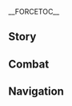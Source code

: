 {{CharacterTabs}}
{{LanguageTabs}}
{{Stub|1={{Meta/VO|tl=1}}}}
__FORCETOC__
== Story ==
{{VO/Story
|character           = {{ROOTPAGENAME}}
|language            = ja
|name                = 久岐忍

<!-- Hello -->
|vo_01_01_title      = 初めまして…
|vo_01_01_subtitle   = Hello
|vo_01_01_file       = VO_{language}{character} Hello.ogg
|vo_01_01_tx         = こんにちは。私は久岐忍、荒瀧派の二番手だ。うちらは貨物の運搬、警備の仕事、住宅の修繕、会場の盛り上げなど、幅広い業務を扱っている。必要があればいつでも連絡を。これが私の名刺だ、受け取ってくれ。
|vo_01_01_rm         = Konnichiwa. Watashi wa Kuki Shinobu, Arataki-ha no nibanshu da. Uchira wa kamotsu no unpan, keibi no shigoto, juutaku no shuuzen, kaijou no moriage nado, habahiroi wo atsukatte iru. Hitsuyou ga areba itsudemo renraku wo. Kore ga watashi no meishi, uketotte kure.
|vo_01_01_tl         = 

<!-- Chats -->
|vo_02_01_title      = 世間話・面倒事
|vo_02_01_subtitle   = Chat: In a Pinch
|vo_02_01_file       = VO_{language}{character} Chat - In a Pinch.ogg
|vo_02_01_tx         = 面倒事があれば、私に直接言うといい。解決してやろう。
|vo_02_01_rm         = Mendougoto ga areba, watashi ni chokusetsu iu to ii. Kaiketsu shite yarou.
|vo_02_01_tl         = 

|vo_02_02_title      = 世間話・資格
|vo_02_02_subtitle   = Chat: Certificates
|vo_02_02_file       = VO_{language}{character} Chat - Certificates.ogg
|vo_02_02_tx         = 資格認定試験には決まった判定基準がある。だから、真面目な姿勢で勉学に励み、習練さえ積めば合格できるんだ。そう難しいことじゃない。
|vo_02_02_rm         = Shikaku nintei shiken ni wa kimatta hantei kijun ga aru. Dakara majime-na shisei de bengaku ni hagemi, shuuren sae tsumeba goukaku dekiru nda. Sou muzukashii koto ja nai.
|vo_02_02_tl         = 

|vo_02_03_title      = 世間話・荒瀧派
|vo_02_03_subtitle   = Chat: The Arataki Gang
|vo_02_03_file       = VO_{language}{character} Chat - The Arataki Gang.ogg
|vo_02_03_tx         = もし荒瀧派が何か問題を起こしたら、あいつらを引っ張ってでも謝りに行くよ。
|vo_02_03_rm         = Moshi Arataki-ha ga nani ka mondai wo okoshitara, aitsura wo hippatte de mo ayamari ni iku yo.
|vo_02_03_tl         = 

<!-- Weather -->
|vo_03_01_title      = 雨の日…
|vo_03_01_subtitle   = When It Rains
|vo_03_01_file       = VO_{language}{character} When It Rains.ogg
|vo_03_01_tx         = 傘をさす必要はない、急ごう。
|vo_03_01_rm         = Kasa wo sasu hitsuyou wa nai, isogou.
|vo_03_01_tl         = 

|vo_03_02_title      = 雷の日…
|vo_03_02_subtitle   = When Thunder Strikes
|vo_03_02_file       = VO_{language}{character} When Thunder Strikes.ogg
|vo_03_02_tx         = 気を付けたほうがいい。こんな天気の日に、雷に打たれたい人なんていないだろう？
|vo_03_02_rm         = Ki wo tsuketa hou ga ii. Konna tenki no hi ni, kaminari ni utaretai hito nante inai darou?
|vo_03_02_tl         = 

|vo_03_03_title      = 雪の日…
|vo_03_03_subtitle   = When It Snows
|vo_03_03_file       = VO_{language}{character} When It Snows.ogg
|vo_03_03_tx         = 早く仕事を終わらせて帰ろう。時間を無駄にするな。
|vo_03_03_rm         = Hayaku shigoto wo owarasete kaerou. Jikan wo muda ni suru na.
|vo_03_03_tl         = 

|vo_03_04_title      = 晴れの日…
|vo_03_04_subtitle   = When the Sun Is Out
|vo_03_04_file       = VO_{language}{character} When the Sun Is Out.ogg
|vo_03_04_tx         = いい天気だ。ただ、どうも嫌な予感がする…私の考えすぎだといいけど。
|vo_03_04_rm         = Ii tenki da. Tada, dou mo kirai-na yokan ga suru... Watashi no kangaesugi da to ii kedo.
|vo_03_04_tl         = 

|vo_03_05_title      = 暴風の日…
|vo_03_05_subtitle   = When the Wind Is Blowing
|vo_03_05_file       = VO_{language}{character} When the Wind Is Blowing.ogg
|vo_03_05_tx         = ん～心地の良い風だ。
|vo_03_05_rm         = N~ Kokochi no ii kaze da.
|vo_03_05_tl         = 

<!-- Greetings -->
|vo_04_01_title      = おはよう…
|vo_04_01_subtitle   = Good Morning
|vo_04_01_file       = VO_{language}{character} Good Morning.ogg
|vo_04_01_tx         = おはよう。その様子、体を鍛えに行くのか？あんたって案外努力家なんだな。
|vo_04_01_rm         = Ohayou. Sono yousu, karada wo kitae ni iku no ka? Anta tte angai doryokuka nanda na.
|vo_04_01_tl         = 

|vo_04_02_title      = こんにちは…
|vo_04_02_subtitle   = Good Afternoon
|vo_04_02_file       = VO_{language}{character} Good Afternoon.ogg
|vo_04_02_tx         = 何が食べたい？最近は貯えに余裕があるんだ、昼ご飯を奢るよ。
|vo_04_02_rm         = Nani ka tabetai? Saikin wa takuwae ni yoyuu ga aru nda, hirugohan wo oboru yo.
|vo_04_02_tl         = 

|vo_04_03_title      = こんばんは…
|vo_04_03_subtitle   = Good Evening
|vo_04_03_file       = VO_{language}{character} Good Evening.ogg
|vo_04_03_tx         = 依頼の中には、夜にしか遂行できないものがある。そういうのは、あいつらに任せるのが心配だから、私が直々にやるんだ。
|vo_04_03_rm         = Irai no naka ni wa, yoru ni shika suikou dekinai mono ga aru. Sou iu no wa, aitsura ni makaseru no ka shinpai dakara, watashi ga jikijiki ni yaru nda.
|vo_04_03_tl         = 

|vo_04_04_title      = おやすみ…
|vo_04_04_subtitle   = Good Night
|vo_04_04_file       = VO_{language}{character} Good Night.ogg
|vo_04_04_tx         = 休むべき時はきちんと休め。私に構う必要はない。
|vo_04_04_rm         = Yasumu beki toki wa kichin to yasume. Watashi ni kamau hitsuyou wa nai.
|vo_04_04_tl         =

<!-- About -->
|vo_05_01_title      = {name}自身について・二番手
|vo_05_01_subtitle   = About {character}: Gang's Deputy Leader
|vo_05_01_file       = VO_{language}{character} About {character} - Gang's Deputy Leader.ogg
|vo_05_01_tx         = 業務開拓や仲間の関係維持が私の責務だ。それ以外にも&mdash;&mdash;奉行所に行って仲間の保釈を求めたり、お菓子とおもちゃを元の持ち主に返したり、仕事を引き受けたのに隠れてサボっている成員を捕まえたりしている…ただ、これらの余計な仕事は荒瀧派でのみ見られるものだ。他の組織の二番手なら、理屈上こんなことをする必要はない。もちろん、やろうとしたって私のようにはできないだろうがな。
|vo_05_01_rm         = Gyoumu kaitaku ya nakama no kankei iji ga watashi no sekimu da. Sore igai ni mo&mdash;&mdash; Bugyou-sho ni itte nakama no hoshaku wo motometari, okashii to omocha wo moto ni mochinushi ni kaeshitari, shigoto wo hikiuketa no ni kakurete sabotte iru seiin tsukamaetari shite iru... Tada, korera no yokei-na shigoto wa Arataki-ha de no mi mirareru mono da. Hoka no soshiki no nibanshu nara, rikutsujou konna koto wo suru hitsuyou wa nai. Mochiron, yarou to shita tte watashi no you ni wa dekinai darou ga na.
|vo_05_01_tl         = 

|vo_05_02_title      = {name}自身について・退路
|vo_05_02_friendship = 4
|vo_05_02_subtitle   = About {character}: Backup Plan
|vo_05_02_file       = VO_{language}{character} About {character} - Backup Plan.ogg
|vo_05_02_tx         = 荒瀧派の解散？まず、そのようなことは起こらない。次に、万が一そうなったとしても、私が心配する必要はないんだ。腹を空かせることになるのは私じゃないからな。
|vo_05_02_rm         = Arataki-ha no kaisan? Mazu, sono you-na koto wa okoranai. Tsugi ni, hou ga issou natta to shite mo, watashi ga shinpai suru hitsuyou wa nai nda. Hara wo sukaseru koto ni naru no wa watashi ja nai kara na.
|vo_05_02_tl         = 

<!-- About Us -->
|vo_06_01_title      = 筆記帳について…
|vo_06_01_subtitle   = About Us: Notes
|vo_06_01_file       = VO_{language}{character} About Us - Notes.ogg
|vo_06_01_tx         = もし何かの資格を取りたいと思ったら、私に言うといい。筆記帳を貸してやるよ。要点や注釈が細かく書いてあるから、きっと理解しやすいはずだ。
|vo_06_01_rm         = Moshi nani ka no shikaku wo toritai to omottara, watashi ni iu to ii. Hikkichou wo kashite yaru yo. Youten ya chuushaku ga komakaku kaite aru kara, kitto rikai shiyasui hazu da.
|vo_06_01_tl         = 

|vo_06_02_title      = 裏の仕事について…
|vo_06_02_friendship = 6
|vo_06_02_subtitle   = About Us: Cleaning Up the Mess
|vo_06_02_file       = VO_{language}{character} About Us - Cleaning Up the Mess.ogg
|vo_06_02_tx         = あんたが荒瀧派の一員であろうとなかろうと、外の人として扱うつもりはない。だから、あんたは迷わず前へ進むといい。裏の仕事は私に任せろ。心配せずとも、こういったことは私の専門分野だ、いくら煩雑なことでも完璧にこなせる。私のことが心配？ふふっ、安心してくれ、ここ数年の苦労と経験は、何も無駄なことじゃないからな。
|vo_06_02_rm         = Anta ga Arataki-ha no ichiin de arou to nakarou to, soto no hito to shite atsukau tsumori wa nai. Dakara, anta wa mayowazu mae he susumu to ii. Ura no shigoto wa watashi ni makasero. Shinpai sezu to mo, kou itta koto wa watashi no senmonbun'ya da, ikura hanzatsu-na koto de mo kanpeki ni konaseru. Watashi no koto ga shinpai? Fufu', ahnshin shite kure, koko suunen no kurou to keiken wa, nani mo muda-na koto ja nai kara na.
|vo_06_02_tl         = 

<!-- Miscellany I -->
|vo_07_01_title      = 「神の目」について…
|vo_07_01_friendship = 4
|vo_07_01_subtitle   = About the [[Vision]]
|vo_07_01_file       = VO_{language}{character} About the Vision.ogg
|vo_07_01_tx         = 資格証と同じように、これは私の能力が認められた証だ。ただ、その評価基準が何なのかは、未だに分からない。
|vo_07_01_rm         = Shikakushou to onaji you ni, kore wa watashi no nouryoku ga mitomerareta akashi da. Tada, sono hyoukakijun ga nani na no ka wa, imada ni wakaranai.
|vo_07_01_tl         = 

|vo_07_02_title      = シェアしたいこと・面頬
|vo_07_02_subtitle   = Something to Share: Face Mask
|vo_07_02_file       = VO_{language}{character} Something to Share - Face Mask.ogg
|vo_07_02_tx         = 面頬をつけているのは、知り合いにバレたくないからだ。特に荒瀧派のやつらと外で任務を行う時、知り合いに遭遇して何か言われでもしたら、あいつら、わいわいやじるに違いない…考えただけで、腹が立ってきた。あんな思いはもう二度と御免だ…！こほん、何でもない、忘れてくれ。
|vo_07_02_rm         = Menboo wo tsukete iru no wa, shiriai ni baretakunai kara da. Toku ni Arataki-ha no yatsura to soto de ninmu wo okonau toki, shiriai ni souguu shite nani ka iware de mo shitara, aitsura, waiwai yajiru ni chigainai... Kangaeta dake de, hara ga tatte kita. Anna omoi wa mou nido to gomen da...! Kohon, nan de mo nai, wasurete kure.
|vo_07_02_tl         = 

|vo_07_03_title      = シェアしたいこと・派中法度
|vo_07_03_friendship = 4
|vo_07_03_subtitle   = Something to Share: Gang Bylaws
|vo_07_03_file       = VO_{language}{character} Something to Share - Gang Bylaws.ogg
|vo_07_03_tx         = 私が荒瀧派の「派中法度」を定めた以上、あいつらは法度に従って行動すべきだ。うん？なんで私の言うことを聞いてくれるのかって？それは、私のほうがあいつらより説得力があるからだ。私の言葉と拳には、それなりの重みがあるということだな。
|vo_07_03_rm         = Watashi ga Arataki-ha no "Hachuu Hatto" wo sadameta ijou, aitsura wa hatto ni shitagatte koudou subeki da. Un? Nande watashi no iukoto wo kiite kureru no ka tte? Sore wa, watashi no hou ga aitsura yori settokuryoku ga aru kara da. Watashi no kotoba to kobushi ni wa, sore nari no omomi ga aru to iu koto da na.
|vo_07_03_tl         = 

|vo_07_04_title      = 興味のあること…
|vo_07_04_subtitle   = Interesting Things
|vo_07_04_file       = VO_{language}{character} Interesting Things.ogg
|vo_07_04_tx         = 神社にはこんな説法がある&mdash;&mdash;鳴草の冠を作り、それを身にまとえば、災いを払って幸福を祈ることができると。あんたは信じるか？私は、鳴草は麻痺効果のほうが実用的だと思うが。
|vo_07_04_rm         = Jinja ni wa konna seppou ga aru-- Nagusa no kanmuri wo tsukuri, sore wo mi ni matoeba, wazawai wo haratte koufuku wo inoru koto ga dekiru to. Anta wa shinjiru ka? Watashi wa, nagusa wa mahi kouka no hou ga jitsuyouteki da to omou ga.
|vo_07_04_tl         = 

<!-- About Teammates -->
|vo_08_01_title      = 雷電将軍について…
|vo_08_01_friendship = 4
|vo_08_01_quest      = Transient Dreams
|vo_08_01_subtitle   = About the [[Raiden Shogun]]
|vo_08_01_file       = VO_{language}{character} About the Raiden Shogun.ogg
|vo_08_01_tx         = 鎖国令が解除されてから、雷電将軍は各業界の発展を支援する様々な法令を公布した。私が鎖国中に取った資格はいずれも活躍の場面が増え、荒瀧派もそれほどお金に困らなくて済むようになった…禍福倚伏ということわざがあるが、まさか最終的にあの方に感謝することになるとはな。
|vo_08_01_rm         = Sakokurei ga kaijo sarete kara, Raiden Shougun wa kakugyoukai no hatten wo shien suru samazama-na hourei wo koufu shita. Watashi ga sakokuchuu ni totta shikaku wa izuremo katsuyaku no bamen ga fue, Arataki-ha mo sore hodo okane ni komaranakute sumu you ni  natta... Kafuku ifuku to iu kotowaza ga aru ga, masaka saishuuteki ni ano kata ni kansha suru koto ni naru to wa na.
|vo_08_01_tl         = 

|vo_08_02_title      = 九条裟羅について…
|vo_08_02_friendship = 4
|vo_08_02_subtitle   = About [[Kujou Sara]]
|vo_08_02_file       = VO_{language}{character} About Kujou Sara.ogg
|vo_08_02_tx         = 九条さんのことか？彼女は私の友人だ。うん？私が彼女のことを知っているのが意外だって？ああ、誤解しているかもしれないが、彼女とは私が荒瀧派に入る前からの付き合いだ。彼女との決着は、未だについていない。
|vo_08_02_rm         = Kujou-san no koto ka? Kanojo wa watashi no yuujin da. Un? Watashi ga kanojo no koto wo shitte iru no ga igai datte? Aa, gokai shite iru ka mo shirenai ga, kanojo to wa watashi ga Arataki-ha ni hairu mae kara no tsukiai da. Kanojo to no kecchaku wa, imada ni tsuite inai.
|vo_08_02_tl         = 

|vo_08_03_title      = 八重神子について…
|vo_08_03_friendship = 4
|vo_08_03_subtitle   = About [[Yae Miko]]
|vo_08_03_file       = VO_{language}{character} About Yae Miko.ogg
|vo_08_03_tx         = あの鳴神大社の宮司様でさえ、副業をやることで退屈をしのぐ。巫女がどれほど退屈な仕事なのか、これで分かっただろう。だから私は、また巫女に戻るような真似は絶対にしない。
|vo_08_03_rm         = Ano Narukami Ooyashiro no Guuji-sama de sae, fukugyou wo yaru koto de taikutsu wo shinogu. Miko ga dore hodo taikutsu-na shigoto na no ka, kore de wakatta darou. Dakara watashi wa, mata miko ni modoru you-na mane wa zettai ni shinai.
|vo_08_03_tl         = 

|vo_08_04_title      = 荒瀧一斗について…
|vo_08_04_friendship = 4
|vo_08_04_subtitle   = About [[Arataki Itto]]
|vo_08_04_file       = VO_{language}{character} About Arataki Itto.ogg
|vo_08_04_tx         = 親分はつらい過去をたくさん持っている。だがそれでも、いつも明るく楽観的でいられるのが親分の凄いところだ。親分は私たちに優しいし、その純粋さも荒瀧派のみんなを感化している。もちろん、それは親分が暴れて他人に迷惑をかけていい理由にはならない。もし親分があんたにちょっかいでも出したら、私に言うといい。しっかりと懲らしめて、あんたに無礼を働いたことを後悔させてやるから。
|vo_08_04_rm         = Oyabun wa tsurai kako wo takusan motte iru. Da ga soredemo, itsumo akaruku rakkantenteki de irareru no ga oyabun no sugoi tokoro da. Oyabun wa watashi-tachi ni yasashii shi, sono junsuisa mo Arataki-ha no minna wo kanka shite iru. Mochiron, sore wa oyabun ga abarete tanin ni meiwaku wo kekate ii riyuu ni wa naranai. Moshi oyabun ga anta ni chokkai de mo deshitara, watashi ni iu to ii. Shikkari to korashimete, anta ni burei wo hataraita koto wo koukai sasete yaru kara.
|vo_08_04_tl         = 

|vo_08_05_title      = 煙緋について…
|vo_08_05_friendship = 4
|vo_08_05_subtitle   = About [[Yanfei]]
|vo_08_05_file       = VO_{language}{character} About Yanfei.ogg
|vo_08_05_tx         = あの頃、私は家族と大喧嘩したんだ。だからとにかく遠いところへ逃げたくて、それで璃月に法律を勉強しに行った。だがそのおかげで、煙緋先輩と知り合えたんだ。法律に関して、彼女はまるで生き字引きさ。私？私も一応、資格を持っているが、この業界には制約が多くて向いていない…私の天職は他にある。
|vo_08_05_rm         = Ano koro, watashi wa kazoku to oogenka shita nda. Dakara tonikaku tooi tokoro he nigetakute, sore de Riiywe ni houritsu wo benkyou shi ni itta. Da ga sono okake de, Enhi-senpai to shiriaeta nda. Houritsu ni kanshite, kanojo wa maru de ikijibiki sa. Watashi? Watashi mo ichiou, shikaku wo motte iru ga, kono gyoukai ga ookute mukaite inai... Watashi no tenshoku wa hoka ni aru.
|vo_08_05_tl         = 

|vo_08_06_title      = 鹿野院平蔵について…
|vo_08_06_friendship = 4
|vo_08_06_subtitle   = About [[Shikanoin Heizou]]
|vo_08_06_file       = VO_{language}{character} About Shikanoin Heizou.ogg
|vo_08_06_tx         = そこらにいる天領奉行の同心と違って、彼が見回りや捕り物をしている姿を私は見たことがない。だが、たまに私のところに来て、情報を買っていくんだ。その見返りとして、私は奉行所に連行された仲間の保釈を求める際に、上手く口を利いてくれるよう頼んでいる。もちろん、彼もその条件を快諾してくれているよ。実に悪くない取引だ。何せ、仲間たちに市井の情報を集めてもらうのなんて、簡単なことだからな。
|vo_08_06_rm         = Sokora ni iru Tenryou-bugyou no doushin to chigatte, kare ga mimawari ya torimono wo shite iru sugata wo watashi wa mita koto ga nai. Da ga, tama ni watashi no tokoro ni kite, jouhou wo katte iku nda. Sono mikaeri to shite, watashi wa bugyousho ni renkou sareta nakama no hoshaku wo motomeru sai ni, umaku kuchi wo kiite kureru you tanonde iru. Mochiron, kare mo sono jouken wo kaidaku shite kurete iru yo. Jitsu ni warukunai torihiki da. Nani se, nakama-tachi ni shisei no jouhou wo atsumete morau no nante, kantan-na koto dakara na.
|vo_08_06_tl         = 

<!-- More About Kuki Shinobu -->
|vo_09_01_title      = {name}を知る・1
|vo_09_01_subtitle   = More About {character}: I
|vo_09_01_file       = VO_{language}{character} More About {character} - 01.ogg
|vo_09_01_tx         = 私は色々な仕事をしたことがあり、それに関連する資格もたくさん持っています。管理業務に関しては、小さなチームを率いた経験を持ち、人員の総合管理と資源の配分を担当してい…あっ、すまない、面接をたくさん受けてきたから…どうも癖になってしまったようだ。気にするな。
|vo_09_01_rm         = Watashi wa iroiro-na shigoto wo shita koto ga ari, sore ni kanren suru shikaku mo takusan motte imasu. Kanrigyoumu ni kanshite wa, chiisana chiimu wo hikiita keiken wo mochi, jin'in no sougou kanri to shigen no haibun wo tantou shitei... A', sumanai, mensetsu wo takusan ukete kita kara... Doumo kuse ni natte shimatta you da. Ki ni suru na.
|vo_09_01_tl         = 

|vo_09_02_title      = {name}を知る・2
|vo_09_02_friendship = 3
|vo_09_02_subtitle   = More About {character}: II
|vo_09_02_file       = VO_{language}{character} More About {character} - 02.ogg
|vo_09_02_tx         = 私は巫女の一族に生まれたが、巫女の仕事には向いていない。家から逃げ出したばかりの頃、私はこう思った&mdash;&mdash;生きていくために、たくさんの経験を積まなければならないと。だから、料理人や、裁縫師、格闘家、法律家、出版社の編集者など…様々な資格を取った。その後、社会に出てはじめて、私の学んだことがすでに十分すぎるものだったということに気付いたんだ。
|vo_09_02_rm         = Watashi wa miko no ichizoku ni umareta ga, miko no shigoto ni mukaite inai. Ie kara nigedashita bakari no koro, watashi wa kou omotta-- Ikite iku tame ni, takusan no keiken wo tsumanakereba naranai to. Dakara, ryourinin ya, saihoushi, kakutouka, houritsuka, shuppansha no henshuusha nado... Samazama-na shikaku wo totta. Sono ato, kaisha ni dete hajimete, watashi no mananda koto ga sude ni juubun sugiru mono datta to iu koto ni kidzuita nda.
|vo_09_02_tl         = 

|vo_09_03_title      = {name}を知る・3
|vo_09_03_friendship = 4
|vo_09_03_subtitle   = More About {character}: III
|vo_09_03_file       = VO_{language}{character} More About {character} - 03.ogg
|vo_09_03_tx         = 人との付き合い方が上手だって？ふっ…長いこと外をさすらっていたから、その間に人の顔色を窺う方法を学んだのさ。それに悪いのは大体こちらだ。ああいう顔を見せるのは別に苦じゃないが、できることなら、愛想笑いなんかせずにやり過ごせたらと思うよ。
|vo_09_03_rm         = Hito to no tsukiaikata ga jouzu datte? Fu'... Nagai koto soto wo sasuratte ita kara, sono aida ni hito no kaoiro wo ukagau houhou wo mananda no sa. Sore ni warui no wa daitai kochira da. Aa iu kao wo miseru no wa betsu ni ku ja nai ga, dekiru koto nara, aisowarai nanka sezu ni yari sugosetara to omou yo.
|vo_09_03_tl         = 

|vo_09_04_title      = {name}を知る・4
|vo_09_04_friendship = 5
|vo_09_04_subtitle   = More About {character}: IV
|vo_09_04_file       = VO_{language}{character} More About {character} - 04.ogg
|vo_09_04_tx         = 荒瀧派に加入したばかりの頃、子分たちにケンカの仕方を教えるよう親分に言われたんだ。だから、私が荒瀧派に入って最初にしたことは、あいつらを全員ぶん殴ることだった。でも、みんな顔を腫らしながら目を大きく見開き、私を「忍の姉御」って呼んだんだよ。しかも、これからは私についていくともね。ふん、あいつらがバカだということは、あの時に知ったんだ。でも大丈夫、バカでも私の足を引っ張ることはない。何かあったら、私がすべて解決するからな。
|vo_09_04_rm         = Arataki-ha ni kanyuu shita bakari no koro, kobun-tachi ni kenka no shikata wo oshieru you oyabun ni iwareta nda. Dakara, watashi ga Arataki-ha ni haitte saisho ni shita koto wa, aitsura wo zen'in bun naguru koto datta. Demo, minna kao wo harashi nagara me wo ookiku mihiraki, watashi wo "Shinobu no anego" tte yonda nda yo. Shika mo, kore kara wa watashi ni tsuite iku to mo ne. Fun, aitsura ga baka da to iu koto wa, ano toki ni shitta nda. Demo daijoubu, baka de mo watashi no ashi wo hipparu koto wa nai. Nani ka attara, watashi ga subete kaiketsu suru kara na.
|vo_09_04_tl         = 

|vo_09_05_title      = {name}を知る・5
|vo_09_05_friendship = 6
|vo_09_05_subtitle   = More About {character}: V
|vo_09_05_file       = VO_{language}{character} More About {character} - 05.ogg
|vo_09_05_tx         = 荒瀧派に残ったのは私自身の選択だ。問題の後始末をさせられるのは確かにイラッとするが、あいつらからは掛けがえのない誠実な気持ちも受け取っている…あいつらは私のために一番いいものを残しておいてくれるんだ。私が何かを決めた時も、水を差したりせずに、いつも大袈裟に拍手したり口笛を吹いたりして盛り上げてくれる…もちろん、荒瀧派の外での評判があまりよくないのは知っている。あいつらはあまり気にしていないが、私は頑張ってみたいんだ&mdash;&mdash;他の人が抱いている荒瀧派の印象を変えたい。だって「家族」って、自分は愚痴を言ってもいいが、他人からは悪口を言われたくない存在だろ。
|vo_09_05_rm         = Arataki-ha ni nokotta no wa watashi jishin no sentaku da. Mondai no atoshimatsu wo saserareru no wa tashika ni ira' to suru ga, aitsura kara wa kakegae no nai seijitsu-na kimochi mo uketotte iru... Aitsura wa watashi no tame ni ichiban ii mono wo nokoshite oite kureru nda. Watashi ga nani ka wo kimeta toki mo, mizu wo sashitari sezu ni, itsumo oogesa ni hakushu shitari kuchibue wo fuitari shite moriagete kureru... Mochiron, Arataki-ha no soto de no hyouban ga amari yokunai no wa shitte iru. Aitsura wa amari ki ni shite inai ga, watashi wa ganbatte mitai nda-- Hoka no hito ga idaite iru Arataki-ha no inshou wo kaetai. Datte "kazoku" tte, jibun wa guchi wo itte mo ii ga, tanin kara wa waruguchi wo iwaretakunai sonzai daro.
|vo_09_05_tl         = 

<!-- Miscellany II -->
|vo_10_01_title      = {name}の趣味…
|vo_10_01_subtitle   = {character}'s Hobbies
|vo_10_01_file       = VO_{language}{character} Hobbies.ogg
|vo_10_01_tx         = 普段、荒瀧派で過ごしている時、暇を持て余して本を一気読みしたり、資格を取ったりすることがよくある。そういうのも別に悪くないだろ？たとえ家の人に何をしているのか聞かれても、人生を無駄に過ごしているわけじゃないと答えられる。それに、仕事の交渉にも使えるからな。実力を重んじるこの社会において、私のように資格を持っている傾奇者は、どこに行こうとも腹を空かせることはない。
|vo_10_01_rm         = Fudan, Arataki-ha de sugoshite iru toki, hima wo mote amashite hon wo ikki yomishitari, shikaku wo tottari suru koto ga yoku aru. Sou iu no mo betsu ni warukunai daro? Tatoe ie no hito ni nani wo shite iru no ka kikarete mo, jinsei wo muda ni sugoshite iru wake ja nai to kotaerareru. Sore ni, shigoto no koushou ni mo tsukaeru kara na. Jitsuryoku wo omonjiru kono shakai ni oite, watashsi no you ni shikaku wo motte iru kabukimono wa, doko ni ikou to mo hara wo sukaseru koto wa nai.
|vo_10_01_tl         = 

|vo_10_02_title      = {name}の悩み…
|vo_10_02_subtitle   = {character}'s Troubles
|vo_10_02_file       = VO_{language}{character} Troubles.ogg
|vo_10_02_tx         = 昔、巫女の仕事に戻るのが嫌だったから、自立することを決めたんだ。少なくとも、今のところはきちんとやれている。
|vo_10_02_rm         = Mukashi, miko no shigoto ni modoru no ga kirai datta kara, jiritsu suru koto wo kimeta nda. Sukunaku to mo, ima no tokoro wa kichin to yarete iru.
|vo_10_02_tl         = 

|vo_10_03_title      = 好きな食べ物…
|vo_10_03_subtitle   = Favorite Food
|vo_10_03_file       = VO_{language}{character} Favorite Food.ogg
|vo_10_03_tx         = たとえラーメンや餃子など、満腹感を得られるものを食べた直後だとしても、最後はやはりご飯一杯で締めたい。お米は美味しい、それに限る。何か問題でも？
|vo_10_03_rm         = Tatoe raamen ya gyooza nado, manpukukan wo erareru mono wo tabeta chokugo wa yahari gohan ippai de shimetai. Okome wa oishii, sore ni kigiru. Nani ka mondai de mo?
|vo_10_03_tl         = 

|vo_10_04_title      = 嫌いな食べ物…
|vo_10_04_subtitle   = Least Favorite Food
|vo_10_04_file       = VO_{language}{character} Least Favorite Food.ogg
|vo_10_04_tx         = 料理人の資格を取った後、璃月で聞いたあの言葉をさらに確信するようになったよ&mdash;&mdash;この世に不味い食べ物はない、あるのはダメな料理人だけだって。
|vo_10_04_rm         = Ryourinin no shikaku wo totta ato, Riiywe de kiita ano kotoba wo sara ni kakushin suru you ni natta yo&mdash;&mdash; Kono yo ni mazui tabemono wa nai, aru no wa dame-na ryourinin dake datte.
|vo_10_04_tl         = 

<!-- Receiving a Gift -->
|vo_11_01_title      = 贈り物を受け取る・1
|vo_11_01_subtitle   = Receiving a Gift: I
|vo_11_01_file       = VO_{language}{character} Receiving a Gift - 01.ogg
|vo_11_01_tx         = なかなかの腕前だ。こほん…もう一口いただこう。
|vo_11_01_rm         = Nakanaka no udemae da. Kohon... Mou hitokuchi itadakou.
|vo_11_01_tl         = 

|vo_11_02_title      = 贈り物を受け取る・2
|vo_11_02_subtitle   = Receiving a Gift: II
|vo_11_02_file       = VO_{language}{character} Receiving a Gift - 02.ogg
|vo_11_02_tx         = あんたが作ったのか？うん…この腕前なら料理人の資格を取るのに十分だろう。
|vo_11_02_rm         = Anta ga tsukutta no ka? Un... Kono udemae nara ryourinin no shikaku wo toru no ni juubun darou.
|vo_11_02_tl         = 

|vo_11_03_title      = 贈り物を受け取る・3
|vo_11_03_subtitle   = Receiving a Gift: III
|vo_11_03_file       = VO_{language}{character} Receiving a Gift - 03.ogg
|vo_11_03_tx         = 率直に言うけど、あんた、調味料を間違えたんじゃないか？
|vo_11_03_rm         = Socchoku ni iu kedo, anta, choumiryou wo machigaeta nja nai ka?
|vo_11_03_tl         = 

<!-- Birthday -->
|vo_12_01_title      = 誕生日…
|vo_12_01_subtitle   = Birthday
|vo_12_01_file       = VO_{language}{character} Birthday.ogg
|vo_12_01_tx         = お誕生日おめでとう。ほら、この鳴草特製の手裏剣をあんたにやろう。気をつけて…うん、そう…そうやって持って…投げる前にきちんと角度の計算を忘れずに…ふふっ、気に入ってくれたようで安心した。ああ、それと、決しておもちゃ扱いしないこと。こう見えて危険な代物だ。それから、もっと練習したければ私が教えよう。
|vo_12_01_rm         = Otanjoubi omedetou. Hora, kono nagusa tokusei no shuriken wo anta ni yarou. Ki wo tsukete... Un, sou... Sou yatte motte... Nageru mae ni kichinto kakudo no keisan wo wasureba ni... Fufu', ki ni itte kureta you de anshin shita. Aa, sore to, kesshite omocha atsukai shinai koto. Kou miete kiken-na shiramono da. Sore kara, motto renshuu shita kereba watashi ga oshieyou.
|vo_12_01_tl         = 

<!-- Feelings About Ascension -->
|vo_13_01_title      = 突破した感想・起
|vo_13_01_ascension  = 1
|vo_13_01_subtitle   = Feelings About Ascension: Intro
|vo_13_01_file       = VO_{language}{character} Feelings About Ascension - 01.ogg
|vo_13_01_tx         = 基礎的な技術が不合格であれば、他のことはもっと話にならない。これこそが、初級の資格証の存在意義だ。
|vo_13_01_rm         = Kikisoteki-na gijutsu ga fugoukaku de areba, hoka no koto wa motto hanashi ni naranai. Kore koso ga, shokyuu no shikakushou no sonzai igi da.
|vo_13_01_tl         = 

|vo_13_02_title      = 突破した感想・承
|vo_13_02_ascension  = 2
|vo_13_02_subtitle   = Feelings About Ascension: Building Up
|vo_13_02_file       = VO_{language}{character} Feelings About Ascension - 02.ogg
|vo_13_02_tx         = 中級の資格証も手に入った。これでほとんどの問題は解決できるようになっただろう。私に解決してほしいことはあるか？
|vo_13_02_rm         = Chuukyuu no shikakushou mo te ni itta. Kore de hotondo no mondai wa kaiketsu dekiru you ni natta darou. Watashi ni kaiketsu shite hoshii koto wa aru ka?
|vo_13_02_tl         = 

|vo_13_03_title      = 突破した感想・転
|vo_13_03_ascension  = 4
|vo_13_03_subtitle   = Feelings About Ascension: Climax
|vo_13_03_file       = VO_{language}{character} Feelings About Ascension - 03.ogg
|vo_13_03_tx         = 上級の資格証はそう簡単に手に入らないものだ。才能と実務経験、どちらも欠けてはならない。
|vo_13_03_rm         = Joukyuu no shikakushou wa sou kanten ni te ni hairanai mono da. Sainou to jitsumu keiken, dochira mo kakete wa naranai.
|vo_13_03_tl         = 

|vo_13_04_title      = 突破した感想・結
|vo_13_04_ascension  = 6
|vo_13_04_subtitle   = Feelings About Ascension: Conclusion
|vo_13_04_file       = VO_{language}{character} Feelings About Ascension - 04.ogg
|vo_13_04_tx         = 資格証はあくまで技術の専門性を評価するためのもので、それに注いだ努力や想いを数値化することはできない。それに、あんたとの付き合いも、感謝の言葉一つで表せるようなものじゃない。だから、私の一番得意な「行動」で説明するよ。
|vo_13_04_rm         = Shikakushou wa akumade gijutsu no senmonsei wo hyouka suru tame no mono de, sore ni sosoida doryoku ya omoi wo souchika suru koto wa dekinai. Sore ni, anta to no tsuikiai mo, kansha no kotoba hitotsu de arawaseru you-na mono ja nai. Dakara, watashi no ichiban tokui-na "koudou" de setsumei suru yo.
|vo_13_04_tl         = 
}}

==Combat==
{{Combat VO
|character           = {{ROOTPAGENAME}}
|language            = ja

<!-- Elemental Skill -->
|skill_1_tx          = 鳴草の輪！
|skill_1_rm          = Nagusa no rin!
|skill_1_tl          = Ring of Naku Weeds (Cry Grass)!
|skill_2_tx          = 厄祓い！
|skill_2_rm          = Yaku-barai!
|skill_2_tl          = Exorcism!
|skill_3_tx          = しっかり立ってな。
|skill_3_rm          = Shikkari tatte na.
|skill_3_tl          = Stand still.

<!-- Elemental Burst -->
|burst_1_tx          = おとなしくしな！
|burst_1_rm          = Otonashiku shina!
|burst_1_tl          = Stay obedient!
|burst_2_tx          = 祈雷…祓除！
|burst_2_rm          = Kirai... Batsujo!
|burst_2_tl          = Praying Thunder... Purification!
|burst_3_tx          = 邪魔をするな。
|burst_3_rm          = Jama wo suru na.
|burst_3_tl          = Out of my way.

<!-- Sprint Start -->
|sprint-s_1_file     = Sprint Start 01,Sprint Start 02,Sprint Start 03

<!-- Deploying Wind Glider -->
|glider_1_file       = Deploying Wind Glider 01,Deploying Wind Glider 02,Deploying Wind Glider 03

<!-- Opening Treasure Chest -->
|chest_1_tx          = うん、塵も積もれば山となる。
|chest_1_rm          = Un, chiri mo tsumoreba yama to naru.
|chest_1_tl          = Yes, many a little makes a mickle. (lit. "Yes, if we gather dust it'll become a mountain.")
|chest_2_tx          = 今回もうまくいきそうだな。
|chest_2_rm          = Konkai mo umaku ikisou da na.
|chest_2_tl          = This time it seems to go pretty well.
|chest_3_tx          = あんたにやるよ。
|chest_3_rm          = Anta ni yaru yo.
|chest_3_tl          = I'll give it to you.

<!-- Low HP -->
|low-hp_1_tx         = 待·ち·な·さ·い…
|low-hp_1_rm         = Ma-chi-na-sa-i...
|low-hp_1_tl         = Wait. Right. There...
|low-hp_2_tx         = 私を怒らせたな…
|low-hp_2_rm         = Watashi wo okoraseta na...
|low-hp_2_tl         = Now you made me mad...
|low-hp_3_tx         = ふん、次は私の番だ…
|low-hp_3_rm         = Fun, tsugi wa watashi no ban da...
|low-hp_3_tl         = Hmph, next time it'll be my turn...



<!-- Fallen -->
|fallen_1_tx         = 今回は…迷惑をかけてしまったな…
|fallen_1_rm         = Konkai wa... meiwaku wo kakete shimatta na...
|fallen_1_tl         = This time... I caused too many troubles for you...
|fallen_2_tx         = 荒瀧派はあんたに任せるよ…
|fallen_2_rm         = Arataki-ha wa anta ni makaseru yo...
|fallen_2_tl         = I'll leave the Arataki Gang to you...
|fallen_3_tx         = これは…私への侮辱だ…
|fallen_3_rm         = Kore wa... watashi e no bujoku da...
|fallen_3_tl         = This is... a humiliation to myself...

<!-- Light Hit Taken -->
|hit-l_1_tx          = もう一度。
|hit-l_1_file        = Light Hit Taken 02
|hit-l_1_rm          = Mou ichido.
|hit-l_1_tl          = One more time.
|hit-l_2_file        = Light Hit Taken 01,Light Hit Taken 03,Light Hit Taken 04,Light Hit Taken 05,Light Hit Taken 06

<!-- Heavy Hit Taken -->
|hit-h_1_tx          = 待て！
|hit-h_1_rm          = Mate!
|hit-h_1_tl          = Wait!
|hit-h_2_tx          = 殴られたいの？
|hit-h_2_rm          = Naguraretai no?
|hit-h_2_tl          = You wanna get hit?
|hit-h_3_file        = Heavy Hit Taken 03,Heavy Hit Taken 04,Heavy Hit Taken 05,Heavy Hit Taken 06

<!-- Joining Party -->
|join_1_tx           = 私の合図を見てから行動するんだ。
|join_1_rm           = Watashi no aizu wo mitekara koudou surunda.
|join_1_tl           = Carry it out after seeing my signal.
|join_2_tx           = 今回はどんな問題だ？
|join_2_rm           = Konkai wa donna mondai da?
|join_2_tl           = What kind of trouble this time?
|join_3_tx           = 収拾のつかない仕事じゃないといいが。
|join_3_rm           = Shuushuu no tsukanai shigoto janai to ii ga.
|join_3_tl           = I hope it's not out of control yet.

<!-- Character Idles -->
|idle_1_file         = Standby 01

<!-- Light Attack -->
|atk-l_1_file        = Light Attack 01,Light Attack 02,Light Attack 03,Light Attack 04,Light Attack 05,Light Attack 06,Light Attack 07

<!-- Mid Attack -->
|atk-m_1_file        = Mid Attack 01,Mid Attack 02,Mid Attack 03

<!-- Heavy Attack -->
|atk-h_1_file        = Heavy Attack 01,Heavy Attack 02,Heavy Attack 03

<!-- Climbing -->
|climb_1_file        = Climbing 01,Climbing 02,Climbing 03,Climbing 04,Climbing 05

<!-- Climbing Breath -->
|climb-b_1_file      = Climbing Breath 01,Climbing Breath 02,Climbing Breath 03

<!-- Jumping -->
|jump_1_file         = Jumping 01,Jumping 02,Jumping 03,Jumping 04,Jumping 05
}}

==Navigation==
{{Character Navbox|type=playable|link type=vo-ja}}